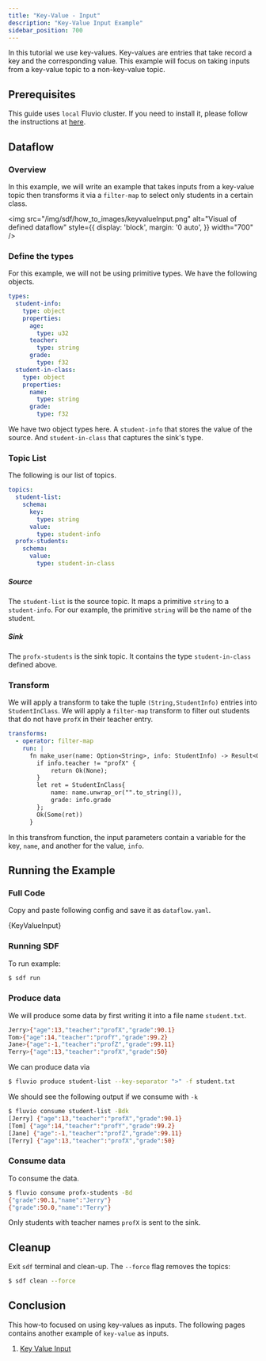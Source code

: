 ```yaml
---
title: "Key-Value - Input"
description: "Key-Value Input Example"
sidebar_position: 700
---
```



In this tutorial we use key-values. Key-values are entries that take record a key and the corresponding value. This example will focus on taking inputs from a key-value topic to a non-key-value topic.

## Prerequisites

This guide uses `local` Fluvio cluster. If you need to install it, please follow the instructions at [here][installation].

## Dataflow

### Overview
In this example, we will write an example that takes inputs from a key-value topic then transforms it via a `filter-map` to select only students in a certain class. 

<img src="/img/sdf/how_to_images/keyvalueInput.png" alt="Visual of defined dataflow"  style={{ display: 'block', margin: '0 auto', }} width="700" />

### Define the types

For this example, we will not be using primitive types. We have the following objects.

```YAML
types:
  student-info:
    type: object
    properties:
      age:
        type: u32
      teacher:
        type: string
      grade:
        type: f32
  student-in-class:
    type: object
    properties:
      name:
        type: string
      grade:
        type: f32
```

We have two object types here. A `student-info` that stores the value of the source. And `student-in-class` that captures the sink's type.

### Topic List
The following is our list of topics.
```YAML
topics:
  student-list:
    schema:
      key:
        type: string
      value:
        type: student-info
  profx-students:
    schema:
      value:
        type: student-in-class
```
##### Source
The `student-list` is the source topic. It maps a primitive `string` to a `student-info`. For our example, the primitive `string` will be the name of the student.

##### Sink
The `profx-students` is the sink topic. It contains the type `student-in-class` defined above.


### Transform
We will apply a transform to take the tuple `(String,StudentInfo)` entries into `StudentInClass`. We will apply a `filter-map` transform to filter out students that do not have `profX` in their teacher entry.

```YAML
transforms:
  - operator: filter-map
    run: |
      fn make_user(name: Option<String>, info: StudentInfo) -> Result<Option<StudentInClass>>{
        if info.teacher != "profX" {
            return Ok(None);
        }
        let ret = StudentInClass{
            name: name.unwrap_or("".to_string()),
            grade: info.grade
        };
        Ok(Some(ret))
      }
```
In this transfrom function, the input parameters contain a variable for the key, `name`, and another for the value, `info`.

## Running the Example
### Full Code
Copy and paste following config and save it as `dataflow.yaml`.

<CodeBlock language="yaml">{KeyValueInput}</CodeBlock>

### Running SDF
To run example:
```bash copy="cmd"
$ sdf run
```

### Produce data
We will produce some data by first writing it into a file name `student.txt`.
```bash 
Jerry>{"age":13,"teacher":"profX","grade":90.1} 
Tom>{"age":14,"teacher":"profY","grade":99.2} 
Jane>{"age":-1,"teacher":"profZ","grade":99.11} 
Terry>{"age":13,"teacher":"profX","grade":50}
```

We can produce data via
```bash copy="cmd"
$ fluvio produce student-list --key-separator ">" -f student.txt
```

We should see the following output if we consume with `-k`

```bash copy="cmd"
$ fluvio consume student-list -Bdk
[Jerry] {"age":13,"teacher":"profX","grade":90.1}
[Tom] {"age":14,"teacher":"profY","grade":99.2}
[Jane] {"age":-1,"teacher":"profZ","grade":99.11}
[Terry] {"age":13,"teacher":"profX","grade":50}
```

### Consume data
To consume the data.
```bash copy="cmd"
$ fluvio consume profx-students -Bd
{"grade":90.1,"name":"Jerry"}
{"grade":50.0,"name":"Terry"}
```

Only students with teacher names `profX` is sent to the sink.

## Cleanup

Exit `sdf` terminal and clean-up. The `--force` flag removes the topics:

```bash copy="cmd"
$ sdf clean --force
```


## Conclusion

This how-to focused on using key-values as inputs. The following pages contains another example of `key-value` as inputs.
1. [Key Value Input][key_value_input]


[installation]: /docs/fluvio/quickstart#install-fluvio
[arrow]: ../concepts/state-dataframe.mdx
[key_value_input]: https://github.com/infinyon/stateful-dataflows-examples/tree/main/primitives/key-value/input